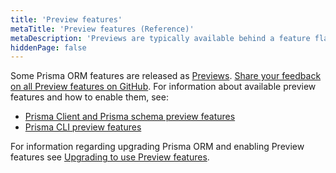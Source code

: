 ```yaml
---
title: 'Preview features'
metaTitle: 'Preview features (Reference)'
metaDescription: 'Previews are typically available behind a feature flag or require some form of opt-in.'
hiddenPage: false
---
```


<TopBlock title={frontMatter.title}>

Some Prisma ORM features are released as [Previews](/orm/more/releases#preview). [Share your feedback on all Preview features on GitHub](https://github.com/prisma/prisma/issues/3108). For information about available preview features and how to enable them, see:

- [Prisma Client and Prisma schema preview features](client-preview-features)
- [Prisma CLI preview features](cli-preview-features)

For information regarding upgrading Prisma ORM and enabling Preview features see [Upgrading to use Preview features](/orm/more/upgrade-guides/upgrading-to-use-preview-features).

</TopBlock>
